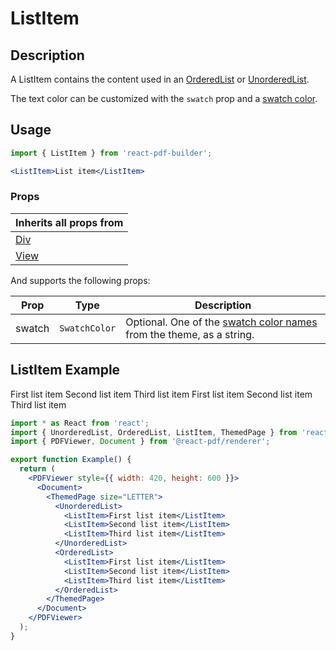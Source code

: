 

<Meta title="Documentation/Components/Lists/ListItem" />

<h1>ListItem</h1>

## Description

A ListItem contains the content used in an [OrderedList](https://justinmahar.github.io/react-pdf-builder/?path=/docs/documentation-components-lists-orderedlist--docs) or [UnorderedList](https://justinmahar.github.io/react-pdf-builder/?path=/docs/documentation-components-lists-unorderedlist--docs).

The text color can be customized with the `swatch` prop and a [swatch color](http://localhost:6006/?path=/docs/documentation-themes--docs#swatch-colors).

## Usage

```jsx
import { ListItem } from 'react-pdf-builder';
```

```jsx
<ListItem>List item</ListItem>
```

### Props

| Inherits all props from                                                                                      |
| ------------------------------------------------------------------------------------------------------------ |
| [Div](https://justinmahar.github.io/react-pdf-builder/?path=/docs/documentation-components-basics-div--docs) |
| [View](https://react-pdf.org/components#view)                                                                |

And supports the following props:

| Prop   | Type          | Description                                                                                                                                                                  |
| ------ | ------------- | ---------------------------------------------------------------------------------------------------------------------------------------------------------------------------- |
| swatch | `SwatchColor` | Optional. One of the [swatch color names](https://justinmahar.github.io/react-pdf-builder/?path=/docs/documentation-themes--docs#swatch-colors) from the theme, as a string. |
  
## ListItem Example

<DocsPDF>
  <UnorderedList>
    <ListItem>First list item</ListItem>
    <ListItem>Second list item</ListItem>
    <ListItem>Third list item</ListItem>
  </UnorderedList>
  <OrderedList>
    <ListItem>First list item</ListItem>
    <ListItem>Second list item</ListItem>
    <ListItem>Third list item</ListItem>
  </OrderedList>
</DocsPDF>

```jsx
import * as React from 'react';
import { UnorderedList, OrderedList, ListItem, ThemedPage } from 'react-pdf-builder';
import { PDFViewer, Document } from '@react-pdf/renderer';

export function Example() {
  return (
    <PDFViewer style={{ width: 420, height: 600 }}>
      <Document>
        <ThemedPage size="LETTER">
          <UnorderedList>
            <ListItem>First list item</ListItem>
            <ListItem>Second list item</ListItem>
            <ListItem>Third list item</ListItem>
          </UnorderedList>
          <OrderedList>
            <ListItem>First list item</ListItem>
            <ListItem>Second list item</ListItem>
            <ListItem>Third list item</ListItem>
          </OrderedList>
        </ThemedPage>
      </Document>
    </PDFViewer>
  );
}
```
